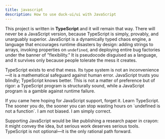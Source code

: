 ```yaml
---
title: javascript
description: How to use duck-ui/ui with JavaScript
---
```


This project is written in **TypeScript** and it will remain that way. There will never be a JavaScript version, because TypeScript is simply, provably, and unarguably superior. JavaScript is a dynamically typed chaos engine, a language that encourages runtime disasters by design: adding strings to arrays, invoking properties on `undefined`, and deploying entire bug factories under the banner of "flexibility." It is pseudocode disguised as a language, and it survives only because people tolerate the mess it creates.  

TypeScript exists to end that mess. Its type system is not an inconvenience—it is a mathematical safeguard against human error. JavaScript trusts you blindly; TypeScript knows better. This is not a matter of preference but of rigor: a TypeScript program is structurally sound, while a JavaScript program is a gamble against runtime failure.  


<Callout>
   If you came here hoping for JavaScript support, forget it. Learn TypeScript. The sooner you do, the sooner you can stop wasting hours on `undefined is not a function`. I am not biased. I am simply correct.  
</Callout>


Supporting JavaScript would be like publishing a research paper in crayon: it might convey the idea, but serious work deserves serious tools. TypeScript is not optional—it is the only rational path forward.  

